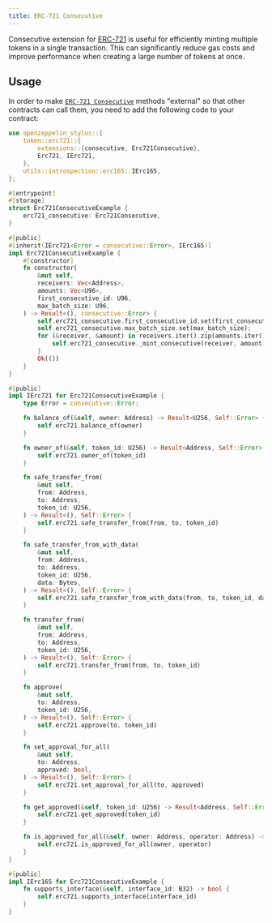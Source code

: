 ```yaml
---
title: ERC-721 Consecutive
---
```


Consecutive extension for [ERC-721](/contracts-stylus/erc721) is useful for efficiently minting multiple tokens in a single transaction. This can significantly reduce gas costs and improve performance when creating a large number of tokens at once.

## Usage

In order to make [`ERC-721 Consecutive`](https://docs.rs/openzeppelin-stylus/0.3.0/openzeppelin_stylus/token/erc721/extensions/consecutive/index.html) methods "external" so that other contracts can call them, you need to add the following code to your contract:

```rust
use openzeppelin_stylus::{
    token::erc721::{
        extensions::{consecutive, Erc721Consecutive},
        Erc721, IErc721,
    },
    utils::introspection::erc165::IErc165,
};

#[entrypoint]
#[storage]
struct Erc721ConsecutiveExample {
    erc721_consecutive: Erc721Consecutive,
}

#[public]
#[inherit(IErc721<Error = consecutive::Error>, IErc165)]
impl Erc721ConsecutiveExample {
    #[constructor]
    fn constructor(
        &mut self,
        receivers: Vec<Address>,
        amounts: Vec<U96>,
        first_consecutive_id: U96,
        max_batch_size: U96,
    ) -> Result<(), consecutive::Error> {
        self.erc721_consecutive.first_consecutive_id.set(first_consecutive_id);
        self.erc721_consecutive.max_batch_size.set(max_batch_size);
        for (&receiver, &amount) in receivers.iter().zip(amounts.iter()) {
            self.erc721_consecutive._mint_consecutive(receiver, amount)?;
        }
        Ok(())
    }
}

#[public]
impl IErc721 for Erc721ConsecutiveExample {
    type Error = consecutive::Error;

    fn balance_of(&self, owner: Address) -> Result<U256, Self::Error> {
        self.erc721.balance_of(owner)
    }

    fn owner_of(&self, token_id: U256) -> Result<Address, Self::Error> {
        self.erc721.owner_of(token_id)
    }

    fn safe_transfer_from(
        &mut self,
        from: Address,
        to: Address,
        token_id: U256,
    ) -> Result<(), Self::Error> {
        self.erc721.safe_transfer_from(from, to, token_id)
    }

    fn safe_transfer_from_with_data(
        &mut self,
        from: Address,
        to: Address,
        token_id: U256,
        data: Bytes,
    ) -> Result<(), Self::Error> {
        self.erc721.safe_transfer_from_with_data(from, to, token_id, data)
    }

    fn transfer_from(
        &mut self,
        from: Address,
        to: Address,
        token_id: U256,
    ) -> Result<(), Self::Error> {
        self.erc721.transfer_from(from, to, token_id)
    }

    fn approve(
        &mut self,
        to: Address,
        token_id: U256,
    ) -> Result<(), Self::Error> {
        self.erc721.approve(to, token_id)
    }

    fn set_approval_for_all(
        &mut self,
        to: Address,
        approved: bool,
    ) -> Result<(), Self::Error> {
        self.erc721.set_approval_for_all(to, approved)
    }

    fn get_approved(&self, token_id: U256) -> Result<Address, Self::Error> {
        self.erc721.get_approved(token_id)
    }

    fn is_approved_for_all(&self, owner: Address, operator: Address) -> bool {
        self.erc721.is_approved_for_all(owner, operator)
    }
}

#[public]
impl IErc165 for Erc721ConsecutiveExample {
    fn supports_interface(&self, interface_id: B32) -> bool {
        self.erc721.supports_interface(interface_id)
    }
}
```
